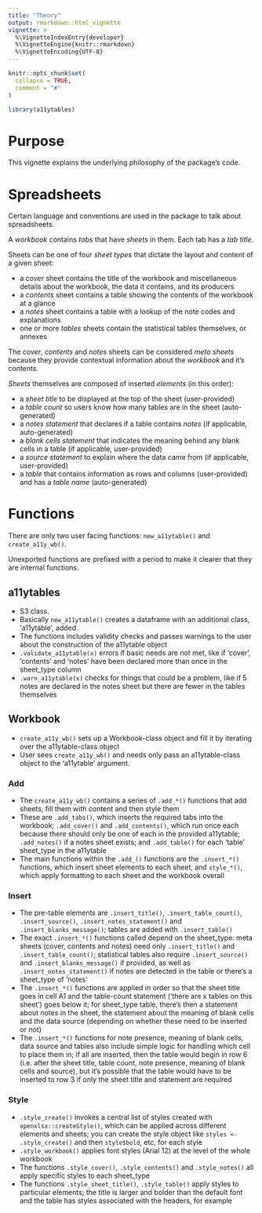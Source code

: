 ```yaml
---
title: "Theory"
output: rmarkdown::html_vignette
vignette: >
  %\VignetteIndexEntry{developer}
  %\VignetteEngine{knitr::rmarkdown}
  %\VignetteEncoding{UTF-8}
---
```


```r
knitr::opts_chunk$set(
  collapse = TRUE,
  comment = "#"
)
```

```r
library(a11ytables)
```

# Purpose

This vignette explains the underlying philosophy of the package's code.

# Spreadsheets

Certain language and conventions are used in the package to talk about spreadsheets.

A _workbook_ contains _tabs_ that have _sheets_ in them. Each tab has a _tab title_.

Sheets can be one of four _sheet types_ that dictate the layout and content of a given sheet:

* a _cover_ sheet contains the title of the workbook and miscellaneous details about the workbook, the data it contains, and its producers
* a _contents_ sheet contains a table showing the contents of the workbook at a glance
* a _notes_ sheet contains a table with a lookup of the note codes and explanations
* one or more _tables_ sheets contain the statistical tables themselves, or annexes

The _cover_, _contents_ and _notes_ sheets can be considered _meta sheets_ because they provide contextual information about the _workbook_ and it's contents.

_Sheets_ themselves are composed of inserted _elements_ (in this order):

* a _sheet title_ to be displayed at the top of the sheet (user-provided)
* a _table count_ so users know how many tables are in the sheet (auto-generated)
* a _notes statement_ that declares if a table contains _notes_ (if applicable, auto-generated)
* a _blank cells statement_ that indicates the meaning behind any blank cells in a table (if applicable, user-provided)
* a _source statement_ to explain where the data came from (if applicable, user-provided)
* a _table_ that contains information as rows and columns (user-provided) and has a _table name_ (auto-generated)

# Functions

There are only two user facing functions: `new_a11ytable()` and `create_a11y_wb()`.

Unexported functions are prefixed with a period to make it clearer that they are internal functions.

## a11ytables

* S3 class.
* Basically `new_a11ytable()` creates a dataframe with an additional class, 'a11ytable', added. 
* The functions includes validity checks and passes warnings to the user about the construction of the a11ytable object
* `.validate_a11ytable(x)` errors if basic needs are not met, like if 'cover', 'contents' and 'notes' have been declared more than once in the sheet_type column
* `.warn_a11ytable(x)` checks for things that could be a problem, like if 5 notes are declared in the notes sheet but there are fewer in the tables themselves

## Workbook

* `create_a11y_wb()` sets up a Workbook-class object and fill it by iterating over the a11ytable-class object
* User sees `create_a11y_wb()` and needs only pass an a11ytable-class object to the 'a11ytable' argument.

### Add

* The `create_a11y_wb()` contains a series of `.add_*()` functions that add sheets, fill them with content and then style them
* These are `.add_tabs()`, which inserts the required tabs into the workbook; `.add_cover()` and `.add_contents()`, which run once each because there should only be one of each in the provided a11ytable; `.add_notes()` if a notes sheet exists; and `.add_table()` for each 'table' sheet_type in the a11ytable
* The main functions within the `.add_()` functions are the `.insert_*()` functions, which insert sheet elements to each sheet, and `style_*()`, which apply formatting to each sheet and the workbook overall

### Insert

* The pre-table elements are `.insert_title()`, `.insert_table_count()`, `.insert_source()`, `.insert_notes_statement()` and `.insert_blanks_message()`; tables are added with `.insert_table()`
* The exact `.insert_*()` functions called depend on the sheet_type: meta sheets (cover, contents and notes) need only `.insert_title()` and `.insert_table_count()`; statistical tables also require `.insert_source()` and `.insert_blanks_message()` if provided, as well as `.insert_notes_statement()` if notes are detected in the table or there's a sheet_type of 'notes'
* The `.insert_*()` functions are applied in order so that the sheet title goes in cell A1 and the table-count statement ('there are x tables on this sheet') goes below it; for sheet_type table, there's then a statement about notes in the sheet, the statement about the meaning of blank cells and the data source (depending on whether these need to be inserted or not)
* The `.insert_*()` functions for note presence, meaning of blank cells, data source and tables also include simple logic for handling which cell to place them in; if all are inserted, then the table would begin in row 6 (i.e. after the sheet title, table count, note presence, meaning of blank cells and source), but it's possible that the table would have to be inserted to row 3 if only the sheet title and statement are required

### Style

* `.style_create()` invokes a central list of styles created with `openxlsx::createStyle()`, which can be applied across different elements and sheets; you can create the style object like `styles <- .style_create()` and then `style$bold`, etc, for each style
* `.style_workbook()` applies font styles (Arial 12) at the level of the whole workbook
* The functions `.style_cover()`, `.style_contents()` and `.style_notes()` all apply specific styles to each sheet_type
* The functions `.style_sheet_title()`, `.style_table()` apply styles to particular elements; the title is larger and bolder than the default font and the table has styles associated with the headers, for example
